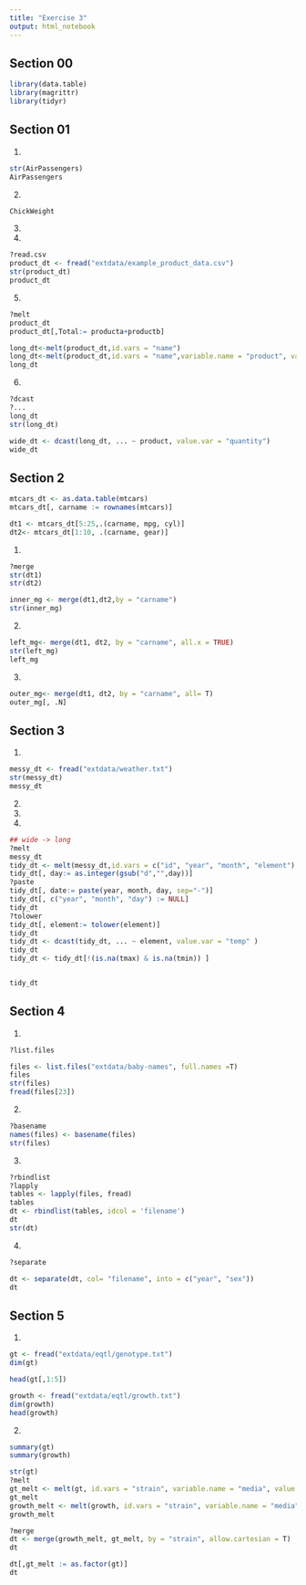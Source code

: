 ```yaml
---
title: "Exercise 3"
output: html_notebook
---
```


## Section 00

```r
library(data.table)
library(magrittr)
library(tidyr)

```

## Section 01

1.

```r
str(AirPassengers)
AirPassengers
```
2.
```r

ChickWeight
```

3.

4.
```r
?read.csv
product_dt <- fread("extdata/example_product_data.csv")
str(product_dt)
product_dt
```

5.
```r
?melt
product_dt
product_dt[,Total:= producta+productb]

long_dt<-melt(product_dt,id.vars = "name")
long_dt<-melt(product_dt,id.vars = "name",variable.name = "product", value.name = "quantity")
long_dt
```

6.
```r
?dcast
?...
long_dt
str(long_dt)

wide_dt <- dcast(long_dt, ... ~ product, value.var = "quantity")
wide_dt
```

## Section 2

```r
mtcars_dt <- as.data.table(mtcars)
mtcars_dt[, carname := rownames(mtcars)]

dt1 <- mtcars_dt[5:25,.(carname, mpg, cyl)]
dt2<- mtcars_dt[1:10, .(carname, gear)]
```

1.
```r
?merge
str(dt1)
str(dt2)

inner_mg <- merge(dt1,dt2,by = "carname")
str(inner_mg)
```

2.
```r
left_mg<- merge(dt1, dt2, by = "carname", all.x = TRUE)
str(left_mg)
left_mg
```

3.
```r

outer_mg<- merge(dt1, dt2, by = "carname", all= T)
outer_mg[, .N]
```


## Section 3

1.
```r
messy_dt <- fread("extdata/weather.txt")
str(messy_dt)
messy_dt
```

2.

3.

4.
```r
## wide -> long
?melt
messy_dt
tidy_dt <- melt(messy_dt,id.vars = c("id", "year", "month", "element"), variable.name = "day", value.name = "temp")
tidy_dt[, day:= as.integer(gsub("d","",day))]
?paste
tidy_dt[, date:= paste(year, month, day, sep="-")]
tidy_dt[, c("year", "month", "day") := NULL]
tidy_dt
?tolower
tidy_dt[, element:= tolower(element)]
tidy_dt
tidy_dt <- dcast(tidy_dt, ... ~ element, value.var = "temp" ) 
tidy_dt
tidy_dt <- tidy_dt[!(is.na(tmax) & is.na(tmin)) ]


tidy_dt
```


## Section 4

1.
```r
?list.files

files <- list.files("extdata/baby-names", full.names =T)
files
str(files)
fread(files[23])
```

2.
```r
?basename
names(files) <- basename(files)
str(files)
```

3.
```r
?rbindlist
?lapply
tables <- lapply(files, fread)
tables
dt <- rbindlist(tables, idcol = 'filename')
dt
str(dt)
```


4.
```r
?separate

dt <- separate(dt, col= "filename", into = c("year", "sex"))
dt

```


## Section 5

1.
```r
gt <- fread("extdata/eqtl/genotype.txt")
dim(gt)

head(gt[,1:5])

growth <- fread("extdata/eqtl/growth.txt")
dim(growth)
head(growth)

```

2.
```r
summary(gt)
summary(growth)

str(gt)
?melt
gt_melt <- melt(gt, id.vars = "strain", variable.name = "media", value.name = "growth_rate")
gt_melt
growth_melt <- melt(growth, id.vars = "strain", variable.name = "media", value.name = "growth_rate")
growth_melt

?merge
dt <- merge(growth_melt, gt_melt, by = "strain", allow.cartesian = T)
dt

dt[,gt_melt := as.factor(gt)]
dt

```